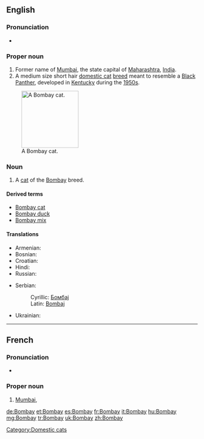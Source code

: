 {{also|bom bay}}
==English==

===Pronunciation===
* {{rhymes|eɪ}}

===Proper noun===
{{en-proper noun}}

# Former name of [[Mumbai]], the state capital of [[Maharashtra]], [[India]].
# A medium size short hair [[domestic cat]] [[breed]] meant to resemble a [[panther|Black Panther]], developed in [[Kentucky]] during the [[1950s]].

[[File:Bombay Cat - Head.jpg|thumb|right|150px|A Bombay cat.]]

===Noun===
{{en-noun}}

# A [[cat]] of the [[Bombay]] breed.
{{wikipedia|Bombay (cat)}}
{{commonscat|Bombay Cat}}

====Derived terms====
* [[Bombay cat]]
* [[Bombay duck]]
* [[Bombay mix]]

====Translations====
{{trans-top|former name of Mumbai}}
* Armenian: {{t|hy|Բոմբեյ|tr=Bombey}}
* Bosnian: {{t-|bs|Bombaj|m}}
* Croatian: {{t-|hr|Bombay|m|alt=Bòmbay}}
* Hindi: {{t|hi|बम्बई|m|tr=bambaii|sc=Deva}}
* Russian: {{t+|ru|Бомбей|m|tr=Bombéj}}
{{trans-mid}}
* Serbian:
*: Cyrillic: [[Бомбај#Serbian|Бомбај]] {{m}}
*: Latin: [[Bombaj#Serbian|Bombaj]] {{m}}
* Ukrainian: {{t-|uk|Бомбей|xs=Ukrainian}}
{{trans-bottom}}

{{trans-see|Mumbai}}

[[Category:Domestic cats]]

----

==French==
{{wikipedia|lang=fr}}

===Pronunciation===
* {{IPA|/bɔ̃.bɛ/|lang=fr}}

===Proper noun===
{{fr-proper noun}}

# [[Mumbai]], {{l|en|Bombay}}

[[de:Bombay]]
[[et:Bombay]]
[[es:Bombay]]
[[fr:Bombay]]
[[it:Bombay]]
[[hu:Bombay]]
[[mg:Bombay]]
[[tr:Bombay]]
[[uk:Bombay]]
[[zh:Bombay]]